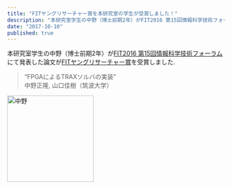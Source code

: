 ```yaml
---
title: "FITヤングリサーチャー賞を本研究室の学生が受賞しました！"
description: "本研究室学生の中野（博士前期2年）がFIT2016 第15回情報科学技術フォーラムにて発表した論文がFITヤングリサーチャー賞を受賞しました."
date: "2017-10-10"
published: true
---
```


本研究室学生の中野（博士前期2年）が[FIT2016 第15回情報科学技術フォーラム](http://www.ipsj.or.jp/event/fit/fit2016/)にて発表した論文が[FITヤングリサーチャー賞](http://www.ipsj.or.jp/award/fit-young.html)を受賞しました.

> “FPGAによるTRAXソルバの実装”  
> 中野正隆, 山口佳樹（筑波大学）

<img src="/misc/2017-10-10.jpg" alt="中野" style="width:200px;" />
